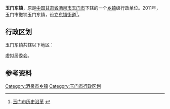 {{中国乡级行政区
| 行政区全称 = 玉门东镇
| 景观照片文件名 =
| 景观照片描述 =
| 汉语拼音 =
| 通用拼音 =
| 注音符號 =
| 其它标音类型1 =
| 其它标音1 =
| 其它标音类型2 =
| 其它标音2 =
| 其它语言类型1 =
| 其它语言地名1 =
| 其它语言类型2 =
| 其它语言地名2 =
| 上级行政区 = [[甘肃省|甘肃省]][[酒泉市|酒泉市]][[玉门市|玉门市]]
| 行政区类别 = [[镇|镇]]
| 行政区划代码 =
| 地理坐标 =
| 总面积 =
| 户籍人口 =
| 户籍人口年份 =
| 常住人口 =
| 常住人口年份 =
| 人口密度 =
| 行政区划 =
| 官方网站 =
| 政府驻地 =
| 邮政编码 =
| 毗邻行政区 =
| 位置图文件名 =
| 位置图描述 =
}}
'''玉门东镇'''，原是[[中华人民共和国|中国]][[甘肃省|甘肃省]][[酒泉市|酒泉市]][[玉门市|玉门市]]下辖的一个[[乡镇|乡镇]]级行政单位。2011年，玉门市撤销玉门东镇，设立[[东镇街道_(玉门市)|东镇街道]]<ref>[http://www.xzqh.org/html/2012/0710/30382.html 玉门市历史沿革] {{webarchive|url=https://web.archive.org/web/20121122135634/http://www.xzqh.org/html/2012/0710/30382.html |date=2012-11-22 }}</ref>。

== 行政区划 ==
玉门东镇共辖以下地区：

虚拟居委会。

== 参考资料 ==

{{reflist}}

{{甘肃小作品}}
{{玉门市行政区划}}

[[Category:酒泉市乡镇|Category:酒泉市乡镇]]
[[Category:玉门市行政区划|Category:玉门市行政区划]]